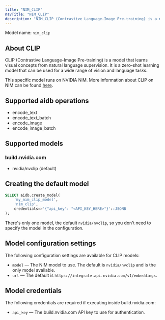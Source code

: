 ```yaml
---
title: "NIM_CLIP"
navTitle: "NIM_CLIP"
description: "NIM_CLIP (Contrastive Language-Image Pre-training) is a model that learns visual concepts from natural language supervision on NVIDIA NIM."
---
```


Model name: `nim_clip`

## About CLIP

CLIP (Contrastive Language-Image Pre-training) is a model that learns visual concepts from natural language supervision. It is a zero-shot learning model that can be used for a wide range of vision and language tasks.

This specific model runs on NVIDIA NIM. More information about CLIP on NIM can be found [here](https://build.nvidia.com/nvidia/nvclip).

## Supported aidb operations

* encode_text
* encode_text_batch
* encode_image
* encode_image_batch

## Supported models

### build.nvidia.com

* nvidia/nvclip (default)

## Creating the default model

```sql
SELECT aidb.create_model(
    'my_nim_clip_model',
    'nim_clip',
    credentials=>'{"api_key": "<API_KEY_HERE>"}'::JSONB
);
```

There's only one model, the default `nvidia/nvclip`, so you don't need to specify the model in the configuration.

## Model configuration settings

The following configuration settings are available for CLIP models:

* `model` &mdash; The NIM model to use. The default is `nvidia/nvclip` and is the only model available.
* `url` &mdash; The default is `https://integrate.api.nvidia.com/v1/embeddings`.

## Model credentials

The following credentials are required if executing inside build.nvidia.com:

* `api_key` &mdash; The build.nvidia.com API key to use for authentication.
